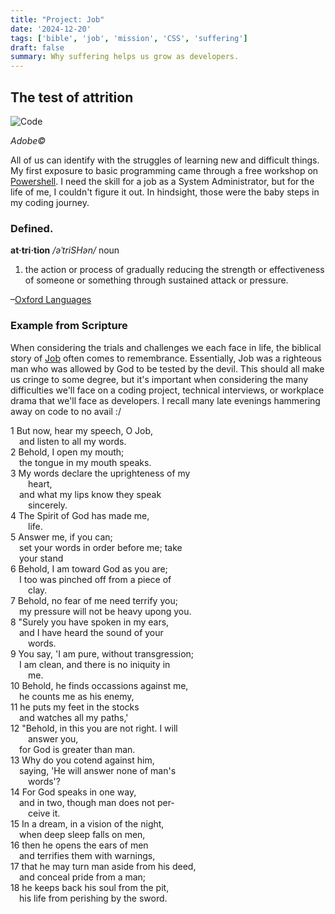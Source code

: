 ```yaml
---
title: "Project: Job"
date: '2024-12-20'
tags: ['bible', 'job', 'mission', 'CSS', 'suffering']
draft: false
summary: Why suffering helps us grow as developers.
---
```


## The test of attrition

<div style={{ textAlign: 'center' }}>
  <img src="/static/images/pawn.jpg" alt="Code" />
  <p><em>Adobe©</em></p>
</div>

All of us can identify with the struggles of learning new and difficult things. My first exposure to basic programming came through a free workshop on <a href="https://www.powershellengineer.com/archive" target="_blank">Powershell</a>. I need the skill for a job as a System Administrator, but for the life of me, I couldn't figure it out. In hindsight, those were the baby steps in my coding journey.

### Defined.

<b>at·tri·tion</b>
<em>/əˈtriSHən/</em>
noun
1. the action or process of gradually reducing the strength or effectiveness of someone or something through sustained attack or pressure.

–<a href="https://www.oed.com/dictionary/attrition_n?tab=meaning_and_use#34022610" target="_blank">Oxford Languages</a>

### Example from Scripture

When considering the trials and challenges we each face in life, the biblical story of <a href="https://bibleproject.com/guides/book-of-job/" target="_blank">Job</a> often comes to remembrance. Essentially, Job was a righteous man who was allowed by God to be tested by the devil. This should all make us cringe to some degree, but it's important when considering the many difficulties we'll face on a coding project, technical interviews, or workplace drama that we'll face as developers. I recall many late evenings hammering away on code to no avail \:/

1 But now, hear my speech, O Job,<br />
&ensp;&ensp;and listen to all my words.<br />
2 Behold, I open my mouth;<br />
&ensp;&ensp;the tongue in my mouth speaks.<br />
3 My words declare the uprighteness of my<br />
&ensp;&ensp;&ensp;&ensp;heart,<br />
&ensp;&ensp;and what my lips know they speak<br />
&ensp;&ensp;&ensp;&ensp;sincerely.<br />
4 The Spirit of God has made me,<br />
&ensp;&ensp;&ensp;&ensp;life.<br />
5 Answer me, if you can;<br />
&ensp;&ensp;set your words in order before me; take<br />
&ensp;&ensp;your stand<br />
6 Behold, I am toward God as you are;<br />
&ensp;&ensp;I too was pinched off from a piece of<br />
&ensp;&ensp;&ensp;&ensp;clay.<br />
7 Behold, no fear of me need terrify you;<br />
&ensp;&ensp;my pressure will not be heavy upong you.<br />
8 "Surely you have spoken in my ears,<br />
&ensp;&ensp;and I have heard the sound of your<br />
&ensp;&ensp;&ensp;&ensp;words.<br />
9 You say, 'I am pure, without transgression;<br />
&ensp;&ensp;I am clean, and there is no iniquity in<br />
&ensp;&ensp;&ensp;&ensp;me.<br />
10 Behold, he finds occassions against me,<br />
&ensp;&ensp;he counts me as his enemy,<br />
11 he puts my feet in the stocks<br />
&ensp;&ensp;and watches all my paths,'<br />
12 "Behold, in this you are not right. I will<br />
&ensp;&ensp;&ensp;&ensp;answer you,<br />
&ensp;&ensp;for God is greater than man.<br />
13 Why do you cotend against him,<br />
&ensp;&ensp;saying, 'He will answer none of man's<br />
&ensp;&ensp;&ensp;&ensp;words'?<br />
14 For God speaks in one way,<br />
&ensp;&ensp;and in two, though man does not per-<br />
&ensp;&ensp;&ensp;&ensp;ceive it.<br />
15 In a dream, in a vision of the night,<br />
&ensp;&ensp;when deep sleep falls on men,<br />
16 then he opens the ears of men<br />
&ensp;&ensp;and terrifies them with warnings,<br />
17 that he may turn man aside from his deed,<br />
&ensp;&ensp;and conceal pride from a man;<br />
18 he keeps back his soul from the pit,<br />
&ensp;&ensp;his life from perishing by the sword.





